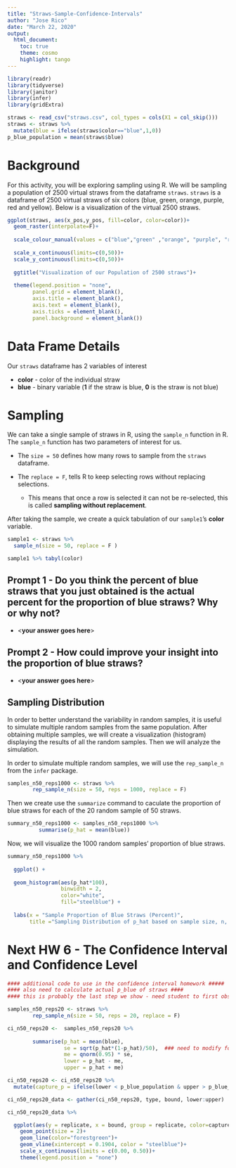 ```yaml
---
title: "Straws-Sample-Confidence-Intervals"
author: "Jose Rico"
date: "March 22, 2020"
output: 
  html_document:
    toc: true
    theme: cosmo
    highlight: tango
---
```


```r
library(readr)
library(tidyverse)
library(janitor)
library(infer)
library(gridExtra)
```

```r
straws <- read_csv("straws.csv", col_types = cols(X1 = col_skip()))
straws <- straws %>% 
  mutate(blue = ifelse(straws$color=="blue",1,0))
p_blue_population = mean(straws$blue)
```

# Background
For this activity, you will be exploring sampling using R.  We will be sampling a population of 2500 virtual straws from the dataframe `straws`.  `straws` is a dataframe of 2500 virtual straws of six colors (blue, green, orange, purple, red and yellow). Below is a visualization of the virtual 2500 straws.

```r
ggplot(straws, aes(x_pos,y_pos, fill=color, color=color))+
  geom_raster(interpolate=F)+
  
  scale_colour_manual(values = c("blue","green" ,"orange", "purple", "red", "yellow"), aesthetics = c("colour", "fill"))+
  
  scale_x_continuous(limits=c(0,50))+
  scale_y_continuous(limits=c(0,50))+
  
  ggtitle("Visualization of our Population of 2500 straws")+
  
  theme(legend.position = "none",
        panel.grid = element_blank(),
        axis.title = element_blank(),
        axis.text = element_blank(),
        axis.ticks = element_blank(),
        panel.background = element_blank()) 
```

# Data Frame Details

Our `straws` dataframe has 2 variables of interest  

  - **color** - color of the individual straw
  - **blue** - binary variable (**1** if the straw is blue, **0** is the straw is not blue)


# Sampling

We can take a single sample of straws in R, using the `sample_n` function in R.  The `sample_n` function has two parameters of interest for us.  

  - The `size = 50` defines how many rows to sample from the `straws` dataframe.  
  - The `replace = F`, tells R to keep selecting rows without replacing selections.  
  
    - This means that once a row is selected it can not be re-selected, this is called **sampling without replacement**.  

After taking the sample, we create a quick tabulation of our `sample1`'s **color** variable.

```r
sample1 <- straws %>% 
  sample_n(size = 50, replace = F )

sample1 %>% tabyl(color)
```

## **Prompt 1** - Do you think the percent of blue straws that you just obtained is the actual percent for the proportion of blue straws?  Why or why not?

  - <**your answer goes here**>

## **Prompt 2** - How could improve your insight into the proportion of blue straws?

  - <**your answer goes here**>


## Sampling Distribution

In order to better understand the variability in random samples, it is useful to simulate multiple random samples from the same population.  After obtaining multiple samples, we will create a visualization (histogram) displaying the results of all the random samples.  Then we will analyze the simulation.

In order to simulate multiple random samples, we will use the `rep_sample_n` from the `infer` package.  

```r
samples_n50_reps1000 <- straws %>%
        rep_sample_n(size = 50, reps = 1000, replace = F)
```

Then we create use the `summarize` command to caculate the proportion of blue straws for each of the 20 random sample of 50 straws.

```r
summary_n50_reps1000 <- samples_n50_reps1000 %>% 
          summarise(p_hat = mean(blue))
```

Now, we will visualize the 1000 random samples' proportion of blue straws.

```r
summary_n50_reps1000 %>% 
  
  ggplot() +
  
  geom_histogram(aes(p_hat*100), 
                 binwidth = 2, 
                 color="white", 
                 fill="steelblue") +
  
  labs(x = "Sample Proportion of Blue Straws (Percent)",
       title ="Sampling Distribution of p_hat based on sample size, n, of 50")
```


# Next HW 6 - The Confidence Interval and Confidence Level
```r
#### additional code to use in the confidence interval homework #####
#### also need to calculate actual p_blue of straws ####
#### this is probably the last step we show - need student to first observe SE, Creation of Bounds for Single CI ####

samples_n50_reps20 <- straws %>%
        rep_sample_n(size = 50, reps = 20, replace = F)

ci_n50_reps20 <-  samples_n50_reps20 %>%
  
        summarise(p_hat = mean(blue), 
                  se = sqrt(p_hat*(1-p_hat)/50),  ### need to modify for proper sample size
                  me = qnorm(0.95) * se,
                  lower = p_hat - me,
                  upper = p_hat + me)

ci_n50_reps20 <- ci_n50_reps20 %>%
  mutate(capture_p = ifelse(lower < p_blue_population & upper > p_blue_population, "yes", "no"))

ci_n50_reps20_data <- gather(ci_n50_reps20, type, bound, lower:upper)

ci_n50_reps20_data %>% 

  ggplot(aes(y = replicate, x = bound, group = replicate, color=capture_p)) +
    geom_point(size = 2)+
    geom_line(color="forestgreen")+
    geom_vline(xintercept = 0.1904, color = "steelblue")+
    scale_x_continuous(limits = c(0.00, 0.50))+
    theme(legend.position = "none")

```






























